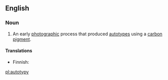 ==English==

===Noun===
{{en-noun|-}}

# {{lb|en|dated|photography}} An early [[photographic]] process that produced [[autotype]]s using a [[carbon]] [[pigment]].

====Translations====
{{trans-top|early photographic process}}
* Finnish: {{t|fi|autotypia}}
{{trans-mid}}
{{trans-bottom}}

[[pl:autotypy]]